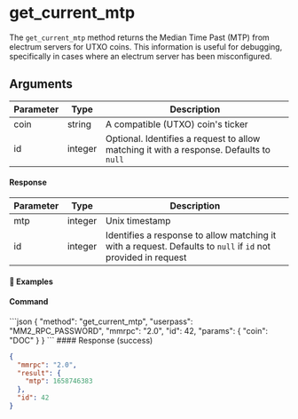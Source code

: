 
# get\_current\_mtp

The `get_current_mtp` method returns the Median Time Past (MTP) from electrum servers for UTXO coins. This information is useful for debugging, specifically in cases where an electrum server has been misconfigured.

## Arguments

| Parameter | Type    | Description                                                                             |
| --------- | ------- | --------------------------------------------------------------------------------------- |
| coin      | string  | A compatible (UTXO) coin's ticker                                                       |
| id        | integer | Optional. Identifies a request to allow matching it with a response. Defaults to `null` |

#### Response

| Parameter | Type    | Description                                                                                                   |
| --------- | ------- | ------------------------------------------------------------------------------------------------------------- |
| mtp       | integer | Unix timestamp                                                                                                |
| id        | integer | Identifies a response to allow matching it with a request. Defaults to `null` if `id` not provided in request |

#### 📌 Examples

#### Command

<CodeGroup title="" tag="POST" label="get_current_mtp" mm2MethodDecorate="true">
  ```json
  {
    "method": "get_current_mtp",
    "userpass": "MM2_RPC_PASSWORD",
    "mmrpc": "2.0",
    "id": 42,
    "params": {
      "coin": "DOC"
    }
  }
  ```
</CodeGroup>

<CollapsibleSection expandedText="Hide Response" collapsedText="Show Response">
  #### Response (success)

  ```json
  {
    "mmrpc": "2.0",
    "result": {
      "mtp": 1658746383
    },
    "id": 42
  }
  ```
</CollapsibleSection>
